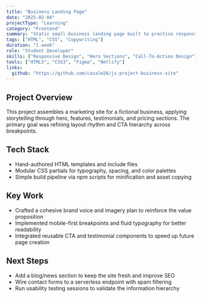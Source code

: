 ```yaml
---
title: "Business Landing Page"
date: "2025-02-04"
projectType: "Learning"
category: "Frontend"
summary: "Static small-business landing page built to practise responsive layout, componentized sections, and copywriting."
tags: ["HTML", "CSS", "Copywriting"]
duration: "1 week"
role: "Student Developer"
skills: ["Responsive Design", "Hero Sections", "Call-To-Action Design"]
tools: ["HTML5", "CSS3", "Figma", "Netlify"]
links:
  github: "https://github.com/casalm26/js-project-business-site"
---
```


## Project Overview

This project assembles a marketing site for a fictional business, applying storytelling through hero, features, testimonials, and pricing sections. The primary goal was refining layout rhythm and CTA hierarchy across breakpoints.

## Tech Stack

- Hand-authored HTML templates and include files
- Modular CSS partials for typography, spacing, and color palettes
- Simple build pipeline via npm scripts for minification and asset copying

## Key Work

- Crafted a cohesive brand voice and imagery plan to reinforce the value proposition
- Implemented mobile-first breakpoints and fluid typography for better readability
- Integrated reusable CTA and testimonial components to speed up future page creation

## Next Steps

- Add a blog/news section to keep the site fresh and improve SEO
- Wire contact forms to a serverless endpoint with spam filtering
- Run usability testing sessions to validate the information hierarchy
